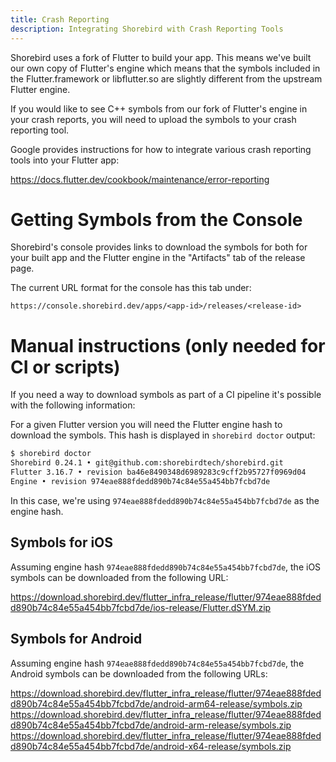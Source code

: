 ```yaml
---
title: Crash Reporting
description: Integrating Shorebird with Crash Reporting Tools
---
```


Shorebird uses a fork of Flutter to build your app. This means we've built our
own copy of Flutter's engine which means that the symbols included in the
Flutter.framework or libflutter.so are slightly different from the upstream
Flutter engine.

If you would like to see C++ symbols from our fork of Flutter's engine in your
crash reports, you will need to upload the symbols to your crash reporting tool.

Google provides instructions for how to integrate various crash reporting tools
into your Flutter app:

https://docs.flutter.dev/cookbook/maintenance/error-reporting

# Getting Symbols from the Console

Shorebird's console provides links to download the symbols for both for your
built app and the Flutter engine in the "Artifacts" tab of the release page.

The current URL format for the console has this tab under:

```
https://console.shorebird.dev/apps/<app-id>/releases/<release-id>
```

# Manual instructions (only needed for CI or scripts)

If you need a way to download symbols as part of a CI pipeline it's possible
with the following information:

For a given Flutter version you will need the Flutter engine hash
to download the symbols. This hash is displayed in `shorebird doctor`
output:

```sh
$ shorebird doctor
Shorebird 0.24.1 • git@github.com:shorebirdtech/shorebird.git
Flutter 3.16.7 • revision ba46e8490348d6989283c9cff2b95727f0969d04
Engine • revision 974eae888fdedd890b74c84e55a454bb7fcbd7de
```

In this case, we're using `974eae888fdedd890b74c84e55a454bb7fcbd7de` as the
engine hash.

## Symbols for iOS

Assuming engine hash `974eae888fdedd890b74c84e55a454bb7fcbd7de`, the iOS symbols
can be downloaded from the following URL:

https://download.shorebird.dev/flutter_infra_release/flutter/974eae888fdedd890b74c84e55a454bb7fcbd7de/ios-release/Flutter.dSYM.zip

## Symbols for Android

Assuming engine hash `974eae888fdedd890b74c84e55a454bb7fcbd7de`, the Android
symbols can be downloaded from the following URLs:

https://download.shorebird.dev/flutter_infra_release/flutter/974eae888fdedd890b74c84e55a454bb7fcbd7de/android-arm64-release/symbols.zip
https://download.shorebird.dev/flutter_infra_release/flutter/974eae888fdedd890b74c84e55a454bb7fcbd7de/android-arm-release/symbols.zip
https://download.shorebird.dev/flutter_infra_release/flutter/974eae888fdedd890b74c84e55a454bb7fcbd7de/android-x64-release/symbols.zip
